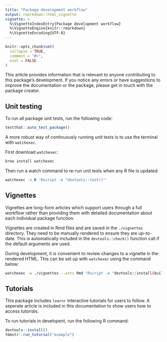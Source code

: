 ```yaml
---
title: "Package development workflow"
output: rmarkdown::html_vignette
vignette: >
  %\VignetteIndexEntry{Package development workflow}
  %\VignetteEngine{knitr::rmarkdown}
  %\VignetteEncoding{UTF-8}
---
```


```r
knitr::opts_chunk$set(
  collapse = TRUE,
  comment = "#>",
  eval = FALSE
)
```
This article provides information that is relevant to anyone contributing
to this package's development. If you notice any errors or have suggestions
to improve the documentation or the package, please get in touch with the 
package creator. 

## Unit testing

To run all package unit tests, run the following code:

```r
testthat::auto_test_package()
```

A more robust way of continuously running unit tests is to use the terminal
with `watchexec`. 

First download `watchexec`:

```sh 
brew install watchexec
```

Then run a watch command to re-run unit tests when any R file is updated:

```sh 
watchexec -e R 'Rscript -e "devtools::test()"'
```

## Vignettes

Vignettes are long-form articles which support users through a full workflow 
rather than providing them with detailed documentation about each individual 
package function. 

Vignettes are created in Rmd files and are saved in the `./vignettes` directory.
They need to be manually rendered to ensure they are up-to-date. This is
automatically included in the `devtools::check()` function call if the default
arguments are used. 

During development, it is convenient to review changes to a vignette in the
rendered HTML. This can be set up with `watchexec` using the command below:

```sh 
watchexec -w ./vignettes --exts Rmd "Rscript -e "devtools::install(build_vignettes = TRUE)\""
```

## Tutorials 

This package includes `learnr` interactive tutorials for users to follow. A
seperate article is included in this documentation to show users how to access
tutorials. 

To run tutorials in developent, run the following R command:

```r
devtools::install()
tbmstr::run_tutorial("example")
```
